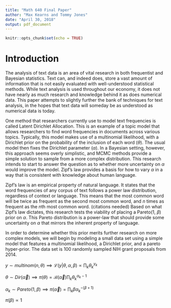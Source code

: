 ```yaml
---
title: "Math 640 Final Paper"
author: "Max Kearns and Tommy Jones"
date: "April 30, 2018"
output: pdf_document
---
```


```r
knitr::opts_chunk$set(echo = TRUE)
```
\newpage
# Introduction

The analysis of text data is an area of vital research in both frequentist and Bayesian statistics. Text can, and indeed does, store a vast amount of information that is not easily evaluated with well-understood statistical methods. While text analysis is used throughout our economy, it does not have nearly as much research and knowledge behind it as does numerical data. This paper attempts to slightly further the bank of techniques for text analysis, in the hopes that text data will someday be as understood as numerical data is today. 

One method that researchers currently use to model text frequencies is called Latent Dirichlet Allocation. This is an example of a topic model that allows researchers to find word frequencies in documents across various topics. Typically, this model makes use of a multinomial likelihood, with a Dirichlet prior on the probability of the inclusion of each word ($\theta$). The usual model then fixes the Dirichlet parameter ($\alpha$). In a Bayesian setting, however, this approach seems overly simplistic, and MCMC methods provide a simple solution to sample from a more complex distribution. This research intends to start to answer the question as to whether more uncertainty on $\alpha$ would improve the model. Zipf's law provides a basis for how to vary $\alpha$ in a way that is consistent with knowledge about human language. 

Zipf's law is an empirical property of natural language. It states that the word frequencies of any corpus of text follows a power law distribution, regardless of context or language. This means that the most common word will be twice as frequent as the second most common word, and $n$ times as frequent as the $n$th most common word. (citations needed) Based on what Zipf's law dictates, this research tests the viability of placing a Pareto(1, $\beta$) prior on $\alpha$. This Pareto distribution is a power-law that should provide some uncertainty on $\alpha$ that mirrors the inherent property of language.  

In order to determine whether this prior merits further research on more complex models, we will begin by modeling a small data set using a simple model that features a multinomial likelihood, a Dirichlet prior, and a pareto hyper-prior. The data set is 100 randomly sampled NIH grant proposals from 2014.



$y \sim multinom(n,\theta) \implies \mathcal{L}(y|\theta,\alpha,\beta) \propto \prod_k \theta_k^{y_k}$

$\theta \sim Dir(\vec{\alpha}) \implies \pi(\theta) = \mathcal{B}(\vec{\alpha})\prod_k \theta_k^{\alpha_k - 1}$

$\alpha_k \sim Pareto(1, \beta) \implies \pi(\vec{\alpha}) = \prod_k\beta\alpha_k^{-(\beta + 1)}$

$\pi(\beta) \propto 1$

\begin{align}
  P(\theta,\alpha,\beta|y) 
    &\propto \left[\prod_k \theta_k^{y_k}\right] 
      \left[\mathcal{B}(\vec{\alpha})\prod_k \theta_k^{\alpha_k - 1}\right]
      \left[\prod_k\beta\alpha_k^{-(\beta + 1)}\right]\\
    &= \beta^K\mathcal{B}(\vec{\alpha})
      \prod_k\theta_k^{y_k+\alpha_k - 1}\alpha_k^{-(\beta + 1)}\\
  P(\theta|\alpha,\beta,y)
    &\propto \prod_k \theta_k^{y_k+\alpha_k - 1}\\
    &\implies \theta|\alpha,\beta,y \sim Dir(\vec{y} + \vec{\alpha}-1)\\
  P(\alpha|\theta,\beta,y) 
    &\propto \mathcal{B}(\vec{\alpha})
      \prod_k \theta_k^{y_k+\alpha_k - 1}\alpha_k^{-(\beta + 1)}\\
    &\implies \text{unknown distribution}\\
  P(\beta|\theta,\alpha,y)
    &\propto \beta^K(\prod_k\alpha_k)^{-(\beta + 1)}\\
    &\propto \beta^K(\prod_k\alpha_k)^{-\beta}\\
    &\implies \text{unknown distribution}
\end{align}



























